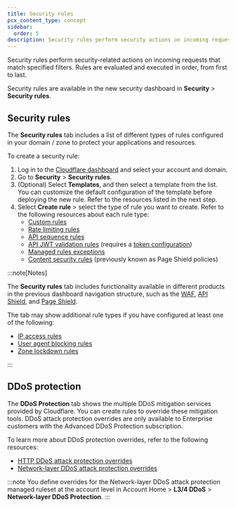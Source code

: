 ```yaml
---
title: Security rules
pcx_content_type: concept
sidebar:
  order: 5
description: Security rules perform security actions on incoming requests that match specified filters.
---
```


Security rules perform security-related actions on incoming requests that match specified filters. Rules are evaluated and executed in order, from first to last.

Security rules are available in the new security dashboard in **Security** > **Security rules**.

## Security rules

The **Security rules** tab includes a list of different types of rules configured in your domain / zone to protect your applications and resources.

To create a security rule:

1. Log in to the [Cloudflare dashboard](https://dash.cloudflare.com/) and select your account and domain.
2. Go to **Security** > **Security rules**.
3. (Optional) Select **Templates**, and then select a template from the list. You can customize the default configuration of the template before deploying the new rule. Refer to the resources listed in the next step.
4. Select **Create rule** > select the type of rule you want to create. Refer to the following resources about each rule type:
   - [Custom rules](/waf/custom-rules/create-dashboard/#rule-form)
   - [Rate limiting rules](/waf/rate-limiting-rules/create-zone-dashboard/#rule-form)
   - [API sequence rules](/api-shield/security/sequence-mitigation/#rule-form)
   - [API JWT validation rules](/api-shield/security/jwt-validation/#rule-form) (requires a [token configuration](/security/settings/#all-settings))
   - [Managed rules exceptions](/waf/managed-rules/waf-exceptions/define-dashboard/#2-define-basic-exception-parameters)
   - [Content security rules](/page-shield/policies/create-dashboard/#rule-form) (previously known as Page Shield policies)

:::note[Notes]

The **Security rules** tab includes functionality available in different products in the previous dashboard navigation structure, such as the [WAF](/waf/), [API Shield](/api-shield/), and [Page Shield](/page-shield/).

The tab may show additional rule types if you have configured at least one of the following:

- [IP access rules](/waf/tools/ip-access-rules/)
- [User agent blocking rules](/waf/tools/user-agent-blocking/)
- [Zone lockdown rules](/waf/tools/zone-lockdown/)

:::

## DDoS protection

The **DDoS Protection** tab shows the multiple DDoS mitigation services provided by Cloudflare. You can create rules to override these mitigation tools. DDoS attack protection overrides are only available to Enterprise customers with the Advanced DDoS Protection subscription.

To learn more about DDoS protection overrides, refer to the following resources:

- [HTTP DDoS attack protection overrides](/ddos-protection/managed-rulesets/http/http-overrides/override-expressions/)
- [Network-layer DDoS attack protection overrides](/ddos-protection/managed-rulesets/network/network-overrides/override-expressions/)

:::note
You define overrides for the Network-layer DDoS attack protection managed ruleset at the account level in Account Home > **L3/4 DDoS** > **Network-layer DDoS Protection**.
:::
